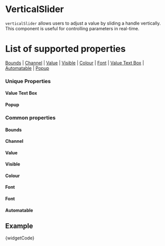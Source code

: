 
# VerticalSlider

`verticalSlider` allows users to adjust a value by sliding a handle vertically. This component is useful for controlling parameters in real-time.

# List of supported properties
[Bounds](#bounds) | [Channel](#channel) | [Value](#value) | [Visible](#visible) | [Colour](#colour) | [Font](#font) |  [Value Text Box](#value-text-box) | [Automatable](#automatable) | [Popup](#popup)

### Unique Properties

<a id="value-text-box" class="anchor-target"></a>
#### Value Text Box
<ValueTextBox />

<a id="popup" class="anchor-target"></a>
#### Popup
<Popup />

### Common properties
<a id="bounds" class="anchor-target"></a>
#### Bounds
<Bounds />

<a id="channel" class="anchor-target"></a>
#### Channel
<Channel />

<a id="value" class="anchor-target"></a>
#### Value
<Value />

<a id="visible" class="anchor-target"></a>
#### Visible
<Visible />

<a id="colour" class="anchor-target"></a>
#### Colour
<Colour />

<a id="font" class="anchor-target"></a>
#### Font
<Font />


<a id="font" class="anchor-target"></a>
#### Font
<Font />


<a id="automatable" class="anchor-target"></a>
#### Automatable
<Automatable />


## Example

<CodeBlock language="csharp">{widgetCode}</CodeBlock>
